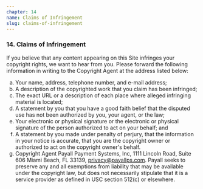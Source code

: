 ```yaml
---
chapter: 14
name: Claims of Infringement
slug: claims-of-infringement
---
```


### 14. Claims of Infringement

If you believe that any content appearing on this Site infringes your copyright rights, we want to hear from you. Please forward the following information in writing to the Copyright Agent at the address listed below:

<ul style="list-style: lower-alpha;">
	<li>Your name, address, telephone number, and e-mail address;</li>
	<li>A description of the copyrighted work that you claim has been infringed;</li>
	<li>The exact URL or a description of each place where alleged infringing material is located;</li>
	<li>A statement by you that you have a good faith belief that the disputed use has not been authorized by you, your agent, or the law;</li>
	<li>Your electronic or physical signature or the electronic or physical signature of the person authorized to act on your behalf; and</li>
	<li>A statement by you made under penalty of perjury, that the information in your notice is accurate, that you are the copyright owner or authorized to act on the copyright owner's behalf.</li>
	<li>Copyright Agent Payall Payment Systems, Inc, 1111 Lincoln Road, Suite 606 Miami Beach, FL 33139, <a href="mailto:privacy@payallps.com ">privacy@payallps.com</a>. Payall seeks to preserve any and all exemptions from liability that may be available under the copyright law, but does not necessarily stipulate that it is a service provider as defined in USC section 512(c) or elsewhere.</li>
</ul>
